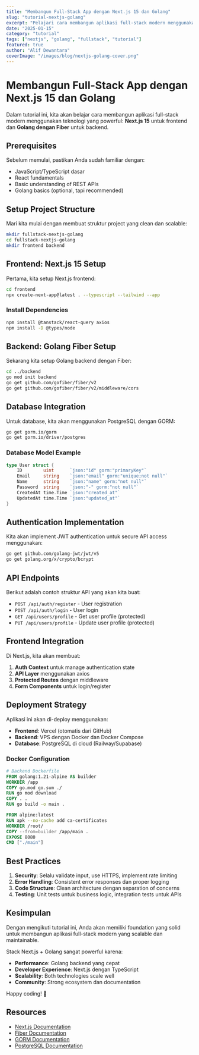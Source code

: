 ```yaml
---
title: "Membangun Full-Stack App dengan Next.js 15 dan Golang"
slug: "tutorial-nextjs-golang"
excerpt: "Pelajari cara membangun aplikasi full-stack modern menggunakan Next.js 15 App Router untuk frontend dan Golang dengan Fiber untuk backend. Complete dengan authentication dan deployment ke production."
date: "2025-01-15"
category: "tutorial"
tags: ["nextjs", "golang", "fullstack", "tutorial"]
featured: true
author: "Alif Dewantara"
coverImage: "/images/blog/nextjs-golang-cover.png"
---
```


# Membangun Full-Stack App dengan Next.js 15 dan Golang

Dalam tutorial ini, kita akan belajar cara membangun aplikasi full-stack modern menggunakan teknologi yang powerful: **Next.js 15** untuk frontend dan **Golang dengan Fiber** untuk backend.

## Prerequisites

Sebelum memulai, pastikan Anda sudah familiar dengan:

- JavaScript/TypeScript dasar
- React fundamentals
- Basic understanding of REST APIs
- Golang basics (optional, tapi recommended)

## Setup Project Structure

Mari kita mulai dengan membuat struktur project yang clean dan scalable:

```bash
mkdir fullstack-nextjs-golang
cd fullstack-nextjs-golang
mkdir frontend backend
```

## Frontend: Next.js 15 Setup

Pertama, kita setup Next.js frontend:

```bash
cd frontend
npx create-next-app@latest . --typescript --tailwind --app
```

### Install Dependencies

```bash
npm install @tanstack/react-query axios
npm install -D @types/node
```

## Backend: Golang Fiber Setup

Sekarang kita setup Golang backend dengan Fiber:

```bash
cd ../backend
go mod init backend
go get github.com/gofiber/fiber/v2
go get github.com/gofiber/fiber/v2/middleware/cors
```

## Database Integration

Untuk database, kita akan menggunakan PostgreSQL dengan GORM:

```bash
go get gorm.io/gorm
go get gorm.io/driver/postgres
```

### Database Model Example

```go
type User struct {
    ID        uint      `json:"id" gorm:"primaryKey"`
    Email     string    `json:"email" gorm:"unique;not null"`
    Name      string    `json:"name" gorm:"not null"`
    Password  string    `json:"-" gorm:"not null"`
    CreatedAt time.Time `json:"created_at"`
    UpdatedAt time.Time `json:"updated_at"`
}
```

## Authentication Implementation

Kita akan implement JWT authentication untuk secure API access menggunakan:

```bash
go get github.com/golang-jwt/jwt/v5
go get golang.org/x/crypto/bcrypt
```

## API Endpoints

Berikut adalah contoh struktur API yang akan kita buat:

- `POST /api/auth/register` - User registration
- `POST /api/auth/login` - User login
- `GET /api/users/profile` - Get user profile (protected)
- `PUT /api/users/profile` - Update user profile (protected)

## Frontend Integration

Di Next.js, kita akan membuat:

1. **Auth Context** untuk manage authentication state
2. **API Layer** menggunakan axios
3. **Protected Routes** dengan middleware
4. **Form Components** untuk login/register

## Deployment Strategy

Aplikasi ini akan di-deploy menggunakan:

- **Frontend**: Vercel (otomatis dari GitHub)
- **Backend**: VPS dengan Docker dan Docker Compose
- **Database**: PostgreSQL di cloud (Railway/Supabase)

### Docker Configuration

```dockerfile
# Backend Dockerfile
FROM golang:1.21-alpine AS builder
WORKDIR /app
COPY go.mod go.sum ./
RUN go mod download
COPY . .
RUN go build -o main .

FROM alpine:latest
RUN apk --no-cache add ca-certificates
WORKDIR /root/
COPY --from=builder /app/main .
EXPOSE 8080
CMD ["./main"]
```

## Best Practices

1. **Security**: Selalu validate input, use HTTPS, implement rate limiting
2. **Error Handling**: Consistent error responses dan proper logging
3. **Code Structure**: Clean architecture dengan separation of concerns
4. **Testing**: Unit tests untuk business logic, integration tests untuk APIs

## Kesimpulan

Dengan mengikuti tutorial ini, Anda akan memiliki foundation yang solid untuk membangun aplikasi full-stack modern yang scalable dan maintainable.

Stack Next.js + Golang sangat powerful karena:

- **Performance**: Golang backend yang cepat
- **Developer Experience**: Next.js dengan TypeScript
- **Scalability**: Both technologies scale well
- **Community**: Strong ecosystem dan documentation

Happy coding! 🚀

## Resources

- [Next.js Documentation](https://nextjs.org/docs)
- [Fiber Documentation](https://docs.gofiber.io/)
- [GORM Documentation](https://gorm.io/docs/)
- [PostgreSQL Documentation](https://www.postgresql.org/docs/)
